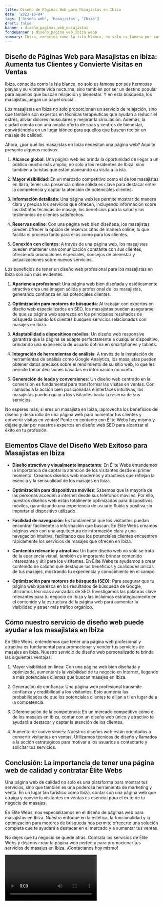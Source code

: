 ```yaml
---
title: Diseño de Páginas Web para Masajistas en Ibiza
date: '2023-10-04'
tags: ['Diseño web', 'Masajistas', 'Ibiza']
draft: false
banner : diseño_paginas_web_masajistas
fondoBanner : diseño_pagina_web_ibiza.webp
summary: Ibiza, conocida como la isla blanca, no solo es famosa por sus hermosas playas y su vibrante vida nocturna, sino también por ser un destino popular para aquellos que buscan relajación y bienestar. Y en esta búsqueda, los masajistas juegan un papel crucial.
---
```


## Diseño de Páginas Web para Masajistas en Ibiza: Aumenta tus Clientes y Convierte Visitas en Ventas

Ibiza, conocida como la isla blanca, no solo es famosa por sus hermosas playas y su vibrante vida nocturna, sino también por ser un destino popular para aquellos que buscan relajación y bienestar. Y en esta búsqueda, los masajistas juegan un papel crucial.

Los masajistas en Ibiza no solo proporcionan un servicio de relajación, sino que también son expertos en técnicas terapéuticas que ayudan a reducir el estrés, aliviar dolores musculares y mejorar la circulación. Además, la ciudad cuenta con una amplia oferta de spas y centros de bienestar, convirtiéndola en un lugar idóneo para aquellos que buscan recibir un masaje de calidad.

Ahora, ¿por qué los masajistas en Ibiza necesitan una página web? Aquí te presento algunos motivos:

1. **Alcance global**: Una página web les brinda la oportunidad de llegar a un público mucho más amplio, no solo a los residentes de Ibiza, sino también a turistas que están planeando su visita a la isla.

2. **Mayor visibilidad**: En un mercado competitivo como el de los masajistas en Ibiza, tener una presencia online sólida es clave para destacar entre la competencia y captar la atención de potenciales clientes.

3. **Información detallada**: Una página web les permite mostrar de manera clara y precisa los servicios que ofrecen, incluyendo información sobre las distintas técnicas de masaje, los beneficios para la salud y los testimonios de clientes satisfechos.

4. **Reservas online**: Con una página web bien diseñada, los masajistas pueden ofrecer la opción de reservar citas de manera online, lo que facilita el proceso tanto para ellos como para los clientes.

5. **Conexión con clientes**: A través de una página web, los masajistas pueden mantener una comunicación constante con sus clientes, ofreciendo promociones especiales, consejos de bienestar y actualizaciones sobre nuevos servicios.

Los beneficios de tener un diseño web profesional para los masajistas en Ibiza son aún más evidentes:

1. **Apariencia profesional**: Una página web bien diseñada y estéticamente atractiva crea una imagen sólida y profesional de los masajistas, generando confianza en los potenciales clientes.

2. **Optimización para motores de búsqueda**: Al trabajar con expertos en diseño web especializados en SEO, los masajistas pueden asegurarse de que su página web aparezca en los principales resultados de búsqueda cuando los clientes busquen servicios relacionados con masajes en Ibiza.

3. **Adaptabilidad a dispositivos móviles**: Un diseño web responsive garantiza que la página se adapte perfectamente a cualquier dispositivo, brindando una experiencia de usuario óptima en smartphones y tablets.

4. **Integración de herramientas de análisis**: A través de la instalación de herramientas de análisis como Google Analytics, los masajistas pueden obtener datos precisos sobre el rendimiento de su sitio web, lo que les permite tomar decisiones basadas en información concreta.

5. **Generación de leads y conversiones**: Un diseño web centrado en la conversión es fundamental para transformar las visitas en ventas. Con llamadas a la acción bien posicionadas e interfaces intuitivas, los masajistas pueden guiar a los visitantes hacia la reserva de sus servicios.

No esperes más, si eres un masajista en Ibiza, ¡aprovecha los beneficios del diseño y desarrollo de una página web para aumentar tus clientes y convertir visitas en ventas! Ponte en contacto con Élite Webs hoy mismo y déjate guiar por nuestros expertos en diseño web SEO para alcanzar el éxito en tu profesión.

<GifSeo />

<Cta />

## Elementos Clave del Diseño Web Exitoso para Masajistas en Ibiza

- **Diseño atractivo y visualmente impactante**: En Élite Webs entendemos la importancia de captar la atención de los visitantes desde el primer momento. Creamos diseños web modernos y atractivos que reflejan la esencia y la sensualidad de los masajes en Ibiza.

- **Optimización para dispositivos móviles**: Sabemos que la mayoría de las personas acceden a internet desde sus teléfonos móviles. Por ello, nuestros diseños web están totalmente optimizados para dispositivos móviles, garantizando una experiencia de usuario fluida y positiva sin importar el dispositivo utilizado.

- **Facilidad de navegación**: Es fundamental que los visitantes puedan encontrar fácilmente la información que buscan. En Élite Webs creamos páginas web con una arquitectura de información clara y una navegación intuitiva, facilitando que los potenciales clientes encuentren rápidamente los servicios de masajes que ofrecen en Ibiza.

- **Contenido relevante y atractivo**: Un buen diseño web no solo se trata de la apariencia visual, también es importante brindar contenido interesante y útil para los visitantes. En Élite Webs te ayudamos a crear contenido de calidad que destaque los beneficios y cualidades únicas de tus masajes, mostrando tu experiencia y conocimiento en el campo.

- **Optimización para motores de búsqueda (SEO)**: Para asegurar que tu página web aparezca en los resultados de búsqueda de Google, utilizamos técnicas avanzadas de SEO. Investigamos las palabras clave relevantes para tu negocio en Ibiza y las incluimos estratégicamente en el contenido y la estructura de la página web para aumentar la visibilidad y atraer más tráfico orgánico.

## Cómo nuestro servicio de diseño web puede ayudar a los masajistas en Ibiza

En Élite Webs, entendemos que tener una página web profesional y atractiva es fundamental para promocionar y vender tus servicios de masajes en Ibiza. Nuestro servicio de diseño web personalizado te brinda las siguientes ventajas:

1. Mayor visibilidad en línea: Con una página web bien diseñada y optimizada, aumentarás la visibilidad de tu negocio en Internet, llegando a más potenciales clientes que buscan masajes en Ibiza.

2. Generación de confianza: Una página web profesional transmite confianza y credibilidad a los visitantes. Esto aumenta las probabilidades de que los potenciales clientes te elijan a ti en lugar de a la competencia.

3. Diferenciación de la competencia: En un mercado competitivo como el de los masajes en Ibiza, contar con un diseño web único y atractivo te ayudará a destacar y captar la atención de los clientes.

4. Aumento de conversiones: Nuestros diseños web están orientados a convertir visitantes en ventas. Utilizamos técnicas de diseño y llamados a la acción estratégicos para motivar a los usuarios a contactarte y solicitar tus servicios.

## Conclusión: La importancia de tener una página web de calidad y contratar Élite Webs

Una página web de calidad no solo es una plataforma para mostrar tus servicios, sino que también es una poderosa herramienta de marketing y venta. En un lugar tan turístico como Ibiza, contar con una página web que atraiga y convierta visitantes en ventas es esencial para el éxito de tu negocio de masajes.

En Élite Webs, nos especializamos en el diseño de páginas web para masajistas en Ibiza. Nuestro enfoque en la estética, la funcionalidad y la optimización para motores de búsqueda nos permite ofrecerte una solución completa que te ayudará a destacar en el mercado y a aumentar tus ventas.

No dejes que tu negocio se quede atrás. Contrata los servicios de Élite Webs y déjanos crear la página web perfecta para promocionar tus servicios de masajes en Ibiza. ¡Contáctanos hoy mismo!

<Video />

<CtaBot job='Masajistas' city='Ibiza'/>

<Gmaps query='Ibiza+españa+maps' />